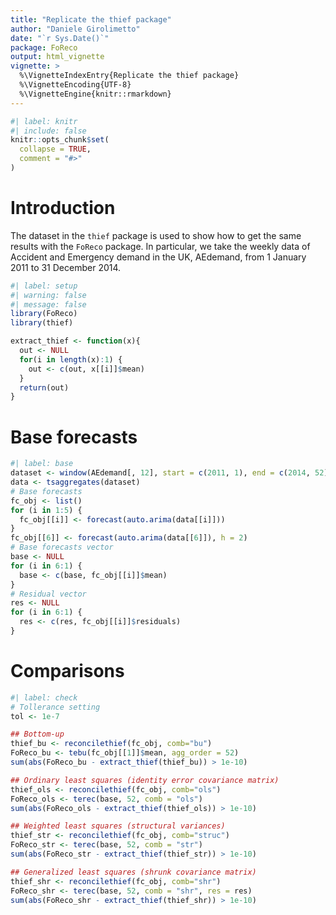 ```yaml
---
title: "Replicate the thief package"
author: "Daniele Girolimetto"
date: "`r Sys.Date()`"
package: FoReco
output: html_vignette
vignette: >
  %\VignetteIndexEntry{Replicate the thief package}
  %\VignetteEncoding{UTF-8}
  %\VignetteEngine{knitr::rmarkdown}
---
```


```r
#| label: knitr
#| include: false
knitr::opts_chunk$set(
  collapse = TRUE,
  comment = "#>"
)
```

# Introduction

The dataset in the `thief` package is used to show how to get the same results with the `FoReco` package. In particular, we take the weekly data of Accident and Emergency demand in the UK, AEdemand, from 1 January 2011 to 31 December 2014.

```r
#| label: setup
#| warning: false
#| message: false
library(FoReco)
library(thief)

extract_thief <- function(x){
  out <- NULL
  for(i in length(x):1) {
    out <- c(out, x[[i]]$mean)
  }
  return(out)
}
```

# Base forecasts

```r
#| label: base
dataset <- window(AEdemand[, 12], start = c(2011, 1), end = c(2014, 52))
data <- tsaggregates(dataset)
# Base forecasts
fc_obj <- list()
for (i in 1:5) {
  fc_obj[[i]] <- forecast(auto.arima(data[[i]]))
}
fc_obj[[6]] <- forecast(auto.arima(data[[6]]), h = 2)
# Base forecasts vector
base <- NULL
for (i in 6:1) {
  base <- c(base, fc_obj[[i]]$mean)
}
# Residual vector
res <- NULL
for (i in 6:1) {
  res <- c(res, fc_obj[[i]]$residuals)
}
```

# Comparisons

```r
#| label: check
# Tollerance setting
tol <- 1e-7

## Bottom-up
thief_bu <- reconcilethief(fc_obj, comb="bu")
FoReco_bu <- tebu(fc_obj[[1]]$mean, agg_order = 52)
sum(abs(FoReco_bu - extract_thief(thief_bu)) > 1e-10)

## Ordinary least squares (identity error covariance matrix)
thief_ols <- reconcilethief(fc_obj, comb="ols")
FoReco_ols <- terec(base, 52, comb = "ols")
sum(abs(FoReco_ols - extract_thief(thief_ols)) > 1e-10)

## Weighted least squares (structural variances)
thief_str <- reconcilethief(fc_obj, comb="struc")
FoReco_str <- terec(base, 52, comb = "str")
sum(abs(FoReco_str - extract_thief(thief_str)) > 1e-10)

## Generalized least squares (shrunk covariance matrix)
thief_shr <- reconcilethief(fc_obj, comb="shr")
FoReco_shr <- terec(base, 52, comb = "shr", res = res)
sum(abs(FoReco_shr - extract_thief(thief_shr)) > 1e-10)
```




















